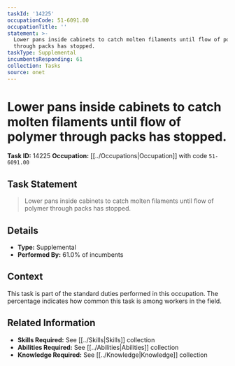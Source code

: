 ```yaml
---
taskId: '14225'
occupationCode: 51-6091.00
occupationTitle: ''
statement: >-
  Lower pans inside cabinets to catch molten filaments until flow of polymer
  through packs has stopped.
taskType: Supplemental
incumbentsResponding: 61
collection: Tasks
source: onet
---
```

# Lower pans inside cabinets to catch molten filaments until flow of polymer through packs has stopped.

**Task ID:** 14225
**Occupation:** [[../Occupations|Occupation]] with code `51-6091.00`

## Task Statement

> Lower pans inside cabinets to catch molten filaments until flow of polymer through packs has stopped.

## Details

- **Type:** Supplemental
- **Performed By:** 61.0% of incumbents

## Context

This task is part of the standard duties performed in this occupation. The percentage indicates how common this task is among workers in the field.

## Related Information

- **Skills Required:** See [[../Skills|Skills]] collection
- **Abilities Required:** See [[../Abilities|Abilities]] collection
- **Knowledge Required:** See [[../Knowledge|Knowledge]] collection
